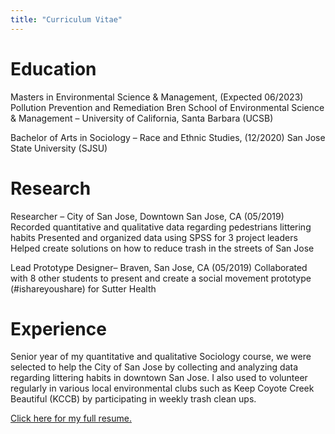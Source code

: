 ```yaml
---
title: "Curriculum Vitae"  
---
```


# Education
Masters in Environmental Science & Management, (Expected 06/2023)
Pollution Prevention and Remediation
Bren School of Environmental Science & Management – University of California, Santa Barbara (UCSB)

Bachelor of Arts in Sociology – Race and Ethnic Studies,  (12/2020) 
San Jose State University (SJSU)

# Research
Researcher – City of San Jose, Downtown San Jose, CA (05/2019)
Recorded quantitative and qualitative data regarding pedestrians littering habits
Presented and organized data using SPSS for 3 project leaders
Helped create solutions on how to reduce trash in the streets of San Jose

Lead Prototype Designer– Braven, San Jose, CA (05/2019)
Collaborated with 8 other students to present and create a social movement prototype (#ishareyoushare) for Sutter Health

# Experience 
Senior year of my quantitative and qualitative Sociology course, we were selected to help the City of San Jose by collecting and analyzing data regarding littering habits in downtown San Jose.  I also used to volunteer regularly in various local environmental clubs such as Keep Coyote Creek Beautiful (KCCB) by participating in weekly trash clean ups.

<a href = "Sachi_Resume_Jobs.pdf" target = '_blank'>Click here for my full resume.</a>






